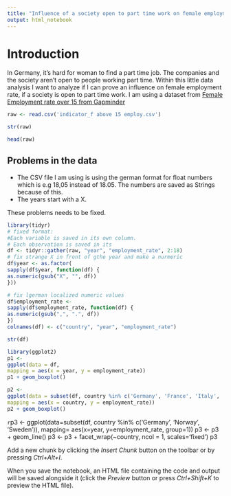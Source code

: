```yaml
---
title: "Influence of a society open to part time work on female employment ratio"
output: html_notebook
---
```


# Introduction

In Germany, it's hard for woman to find a part time job. The companies and the society aren't open to people working part time.
Within this little data analysis I want to analyze if I can prove an influence on female employment rate, if a society is open to part time work.
I am using a dataset from [Female Employment rate over 15 from Gapminder](https://docs.google.com/spreadsheets/d/1jsXSKnWgsXvjYyR-4R2b9VKGh22IM70C9WQg74xK8U8/pub?gid=0)



```r
raw <- read.csv('indicator_f above 15 employ.csv')

str(raw)

```
```r

head(raw)

```



## Problems in the data

  - The CSV file I am using is using the german format for float numbers which is e.g 18,05 instead of 18.05. The numbers are saved as Strings because of this.
  - The years start with a X.
  
These problems needs to be fixed.


```r
library(tidyr)
# fixed format:
#Each variable is saved in its own column.
# Each observation is saved in its
df <- tidyr::gather(raw, "year", "employment_rate", 2:18)
# fix strange X in front of gthe year and make a nurmeric
df$year <- as.factor(
sapply(df$year, function(df) {
as.numeric(gsub("X", "", df))
}))

# fix lgerman localized numeric values
df$employment_rate <-
sapply(df$employment_rate, function(df) {
as.numeric(gsub(",", ".", df))
})
colnames(df) <- c("country", "year", "employment_rate")

str(df)

library(ggplot2)
p1 <-
ggplot(data = df,
mapping = aes(x = year, y = employment_rate))
p1 + geom_boxplot() 

```
```r
p2 <-
ggplot(data = subset(df, country %in% c('Germany', 'France', 'Italy', 'Norway', 'Sweden', 'Denmark', 'Spain', 'Australia', 'United States')),
mapping = aes(x = country, y = employment_rate))
p2 + geom_boxplot() 
```

```r

```p3 <- ggplot(data=subset(df, country %in% c('Germany', 'Norway', 'Sweden')), mapping= aes(x=year, y=employment_rate, group=1))
p3 <- p3 + geom_line() 
p3 <- p3 + facet_wrap(~country, ncol = 1, scales='fixed')
p3 


Add a new chunk by clicking the *Insert Chunk* button on the toolbar or by pressing *Ctrl+Alt+I*.

When you save the notebook, an HTML file containing the code and output will be saved alongside it (click the *Preview* button or press *Ctrl+Shift+K* to preview the HTML file).
